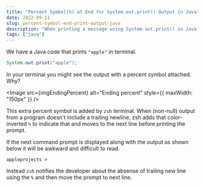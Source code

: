 ```yaml
---
title: "Percent Symbol(%) at End for System.out.print() Output in Java"
date: 2022-09-11
slug: percent-symbol-end-print-output-java
description: "When printing a message using System.out.print() in Java you might see an ending percent(%) symbol."
tags: ["java"]
---
```



We have a Java code that prints `"apple"` in terminal.

```java
System.out.print("apple");
```

In your terminal you might see the output with a percent symbol attached. Why?

<Image
  src={imgEndingPercent}
  alt="Ending percent"
  style={{ maxWidth: "150px" }}
/>

This extra percent symbol is added by `zsh` terminal. When (non-null) output from a program doesn't include a trailing newline, zsh adds that color-inverted `%` to indicate that and moves to the next line before printing the prompt.

If the next command prompt is displayed along with the output as shown below it will be awkward and difficult to read.

```
appleprojects >
```

Instead `zsh` notifies the developer about the absense of trailing new line using the `%` and then move the prompt to next line.
